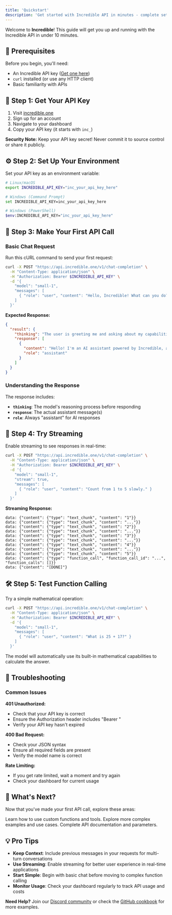 ```yaml
---
title: 'Quickstart'
description: 'Get started with Incredible API in minutes - complete setup and your first API call'
---
```


Welcome to **Incredible**! This guide will get you up and running with the Incredible API in under 10 minutes.

## 🚀 Prerequisites

Before you begin, you'll need:
- An Incredible API key ([Get one here](https://www.incredible.one))
- `curl` installed (or use any HTTP client)
- Basic familiarity with APIs

## 🔑 Step 1: Get Your API Key

1. Visit [incredible.one](https://www.incredible.one)
2. Sign up for an account
3. Navigate to your dashboard
4. Copy your API key (it starts with `inc_`)

<div style={{ border: '1px solid #FF6200', borderRadius: '12px', padding: '16px', margin: '16px 0', background: 'rgba(255, 98, 0, 0.08)' }}>
  <strong>Security Note:</strong> Keep your API key secret! Never commit it to source control or share it publicly.
</div>

## ⚙️ Step 2: Set Up Your Environment

Set your API key as an environment variable:

```bash
# Linux/macOS
export INCREDIBLE_API_KEY="inc_your_api_key_here"

# Windows (Command Prompt)
set INCREDIBLE_API_KEY=inc_your_api_key_here

# Windows (PowerShell)
$env:INCREDIBLE_API_KEY="inc_your_api_key_here"
```

## 📡 Step 3: Make Your First API Call

### Basic Chat Request

Run this cURL command to send your first request:

```bash
curl -X POST "https://api.incredible.one/v1/chat-completion" \
  -H "Content-Type: application/json" \
  -H "Authorization: Bearer $INCREDIBLE_API_KEY" \
  -d '{
    "model": "small-1",
    "messages": [
      { "role": "user", "content": "Hello, Incredible! What can you do?" }
    ]
  }'
```

**Expected Response:**

```json
{
  "result": {
    "thinking": "The user is greeting me and asking about my capabilities. I should respond politely and explain what I can do as an Incredible AI assistant.",
    "response": [
      {
        "content": "Hello! I'm an AI assistant powered by Incredible, and I'm here to help you. I have access to various tools that allow me to run functions, perform analysis, and execute code. I can help with mathematical operations, API integrations, data processing, and much more. What would you like to work on today?",
        "role": "assistant"
      }
    ]
  }
}
```

### Understanding the Response

The response includes:
- **`thinking`**: The model's reasoning process before responding
- **`response`**: The actual assistant message(s)
- **`role`**: Always "assistant" for AI responses

## 🔄 Step 4: Try Streaming

Enable streaming to see responses in real-time:

```bash
curl -X POST "https://api.incredible.one/v1/chat-completion" \
  -H "Content-Type: application/json" \
  -H "Authorization: Bearer $INCREDIBLE_API_KEY" \
  -d '{
    "model": "small-1",
    "stream": true,
    "messages": [
      { "role": "user", "content": "Count from 1 to 5 slowly." }
    ]
  }'
```

**Streaming Response:**
```text
data: {"content": {"type": "text_chunk", "content": "1"}}
data: {"content": {"type": "text_chunk", "content": "..."}}
data: {"content": {"type": "text_chunk", "content": "2"}}
data: {"content": {"type": "text_chunk", "content": "..."}}
data: {"content": {"type": "text_chunk", "content": "3"}}
data: {"content": {"type": "text_chunk", "content": "..."}}
data: {"content": {"type": "text_chunk", "content": "4"}}
data: {"content": {"type": "text_chunk", "content": "..."}}
data: {"content": {"type": "text_chunk", "content": "5"}}
data: {"content": {"type": "function_call", "function_call_id": "...", "function_calls": []}}
data: {"content": "[DONE]"}
```

## 🛠️ Step 5: Test Function Calling

Try a simple mathematical operation:

```bash
curl -X POST "https://api.incredible.one/v1/chat-completion" \
  -H "Content-Type: application/json" \
  -H "Authorization: Bearer $INCREDIBLE_API_KEY" \
  -d '{
    "model": "small-1",
    "messages": [
      { "role": "user", "content": "What is 25 + 17?" }
    ]
  }'
```

The model will automatically use its built-in mathematical capabilities to calculate the answer.

## 🚨 Troubleshooting

### Common Issues

**401 Unauthorized:**
- Check that your API key is correct
- Ensure the Authorization header includes "Bearer "
- Verify your API key hasn't expired

**400 Bad Request:**
- Check your JSON syntax
- Ensure all required fields are present
- Verify the model name is correct

**Rate Limiting:**
- If you get rate limited, wait a moment and try again
- Check your dashboard for current usage

## 🎯 What's Next?

Now that you've made your first API call, explore these areas:

<div style={{ display: 'grid', gridTemplateColumns: 'repeat(3, minmax(0, 1fr))', gap: '16px' }}>
  <Card title="Function Calling" icon="wrench" href="/guides/function-calling">
    Learn how to use custom functions and tools.
  </Card>
  <Card title="Examples" icon="file-code" href="/examples/hello-incredible">
    Explore more complex examples and use cases.
  </Card>
  <Card title="API Reference" icon="book" href="/api-reference/chat/completion">
    Complete API documentation and parameters.
  </Card>
</div>

## 💡 Pro Tips

- **Keep Context**: Include previous messages in your requests for multi-turn conversations
- **Use Streaming**: Enable streaming for better user experience in real-time applications
- **Start Simple**: Begin with basic chat before moving to complex function calling
- **Monitor Usage**: Check your dashboard regularly to track API usage and costs

<div style={{ border: '1px solid #FF6200', borderRadius: '12px', padding: '16px', margin: '16px 0', background: 'rgba(255, 98, 0, 0.08)' }}>
  <strong>Need Help?</strong> Join our <a href="https://discord.com/invite/pNmdkxgBe2" style={{color: '#FF6200'}}>Discord community</a> or check the <a href="https://github.com/Norditech-AB/Incredible-API-Cookbook" style={{color: '#FF6200'}}>GitHub cookbook</a> for more examples.
</div>


